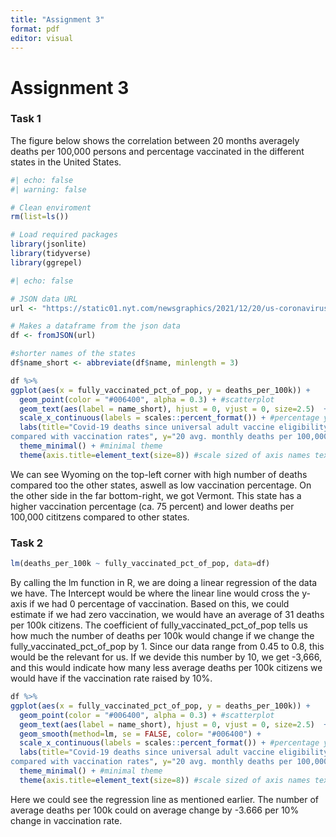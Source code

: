 ```yaml
---
title: "Assignment 3"
format: pdf
editor: visual
---
```


# Assignment 3

### Task 1

The figure below shows the correlation between 20 months averagely deaths per 100,000 persons and percentage vaccinated in the different states in the United States.

```r
#| echo: false
#| warning: false

# Clean enviroment
rm(list=ls())

# Load required packages
library(jsonlite)
library(tidyverse)
library(ggrepel)
```

```r
#| echo: false

# JSON data URL
url <- "https://static01.nyt.com/newsgraphics/2021/12/20/us-coronavirus-deaths-2021/ff0adde21623e111d8ce103fedecf7ffc7906264/scatter.json"

# Makes a dataframe from the json data
df <- fromJSON(url)

#shorter names of the states
df$name_short <- abbreviate(df$name, minlength = 3)

df %>%
ggplot(aes(x = fully_vaccinated_pct_of_pop, y = deaths_per_100k)) + 
  geom_point(color = "#006400", alpha = 0.3) + #scatterplot
  geom_text(aes(label = name_short), hjust = 0, vjust = 0, size=2.5)  + # add labels using the shortened name variable
  scale_x_continuous(labels = scales::percent_format()) + #percentage y axis
  labs(title="Covid-19 deaths since universal adult vaccine eligibility 
compared with vaccination rates", y="20 avg. monthly deaths per 100,000", x="Share of population fully vaccinated") + #titles
  theme_minimal() + #minimal theme
  theme(axis.title=element_text(size=8)) #scale sized of axis names text
```

We can see Wyoming on the top-left corner with high number of deaths compared too the other states, aswell as low vaccination percentage. On the other side in the far bottom-right, we got Vermont. This state has a higher vaccination percentage (ca. 75 percent) and lower deaths per 100,000 cititzens compared to other states.

### Task 2

```r
lm(deaths_per_100k ~ fully_vaccinated_pct_of_pop, data=df)

```

By calling the lm function in R, we are doing a linear regression of the data we have. The Intercept would be where the linear line would cross the y-axis if we had 0 percentage of vaccination. Based on this, we could estimate if we had zero vaccination, we would have an average of 31 deaths per 100k citizens. The coefficient of fully_vaccinated_pct_of_pop tells us how much the number of deaths per 100k would change if we change the fully_vaccinated_pct_of_pop by 1. Since our data range from 0.45 to 0.8, this would be the relevant for us. If we devide this number by 10, we get -3,666, and this would indicate how many less average deaths per 100k citizens we would have if the vaccination rate raised by 10%.

```r
df %>%
ggplot(aes(x = fully_vaccinated_pct_of_pop, y = deaths_per_100k)) + 
  geom_point(color = "#006400", alpha = 0.3) + #scatterplot
  geom_text(aes(label = name_short), hjust = 0, vjust = 0, size=2.5)  +# add labels using the shortened name variable
  geom_smooth(method=lm, se = FALSE, color= "#006400") +
  scale_x_continuous(labels = scales::percent_format()) + #percentage y axis
  labs(title="Covid-19 deaths since universal adult vaccine eligibility 
compared with vaccination rates", y="20 avg. monthly deaths per 100,000", x="Share of population fully vaccinated") + #titles
  theme_minimal() + #minimal theme
  theme(axis.title=element_text(size=8)) #scale sized of axis names text
```

Here we could see the regression line as mentioned earlier. The number of average deaths per 100k could on average change by -3.666 per 10% change in vaccination rate.
